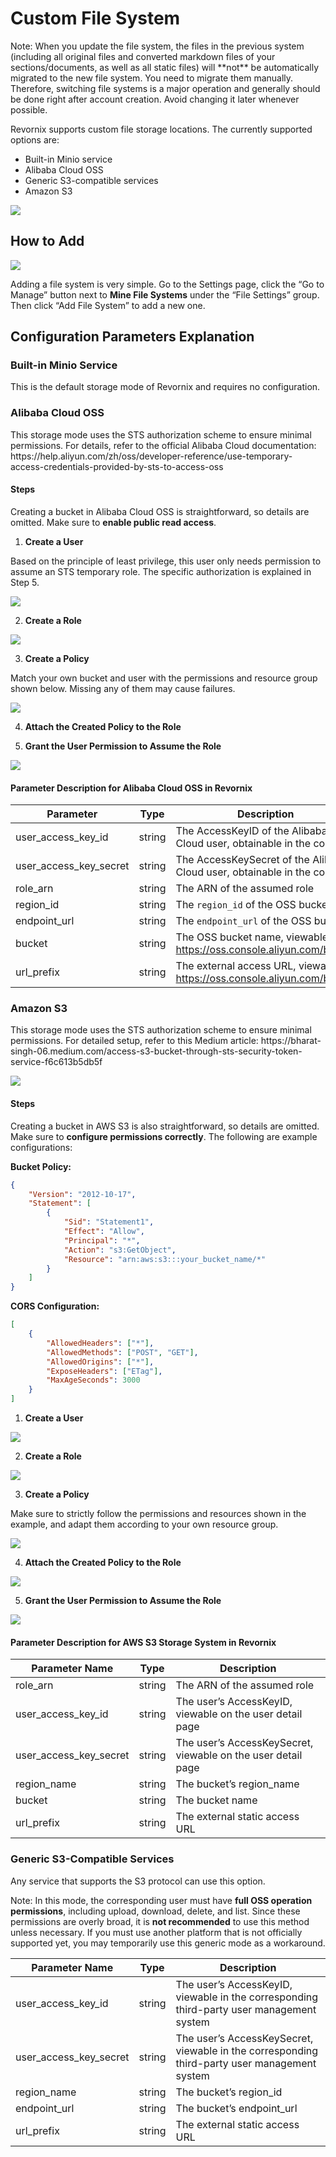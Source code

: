 
# Custom File System

<Callout type='warning'>
	Note: When you update the file system, the files in the previous system (including all original files and converted markdown files of your sections/documents, as well as all static files) will **not** be automatically migrated to the new file system. You need to migrate them manually. Therefore, switching file systems is a major operation and generally should be done right after account creation. Avoid changing it later whenever possible.
</Callout>

Revornix supports custom file storage locations. The currently supported options are:

- Built-in Minio service
- Alibaba Cloud OSS
- Generic S3-compatible services
- Amazon S3

![](https://qingyon-revornix-public.oss-cn-beijing.aliyuncs.com/images/20251010135024210.png)

## How to Add

![](https://qingyon-revornix-public.oss-cn-beijing.aliyuncs.com/images/20251010135024211.png)

Adding a file system is very simple. Go to the Settings page, click the “Go to Manage” button next to **Mine File Systems** under the “File Settings” group. Then click “Add File System” to add a new one.

## Configuration Parameters Explanation

### Built-in Minio Service

This is the default storage mode of Revornix and requires no configuration.

### Alibaba Cloud OSS

<Callout>
	This storage mode uses the STS authorization scheme to ensure minimal permissions. For details, refer to the official Alibaba Cloud documentation: https://help.aliyun.com/zh/oss/developer-reference/use-temporary-access-credentials-provided-by-sts-to-access-oss
</Callout>

#### Steps

Creating a bucket in Alibaba Cloud OSS is straightforward, so details are omitted. Make sure to **enable public read access**.

1. **Create a User**

Based on the principle of least privilege, this user only needs permission to assume an STS temporary role. The specific authorization is explained in Step 5.

![](https://qingyon-revornix-public.oss-cn-beijing.aliyuncs.com/images/20251010171438412.png)

2. **Create a Role**

![](https://qingyon-revornix-public.oss-cn-beijing.aliyuncs.com/images/20251010171631703.png)

3. **Create a Policy**

Match your own bucket and user with the permissions and resource group shown below. Missing any of them may cause failures.

![](https://qingyon-revornix-public.oss-cn-beijing.aliyuncs.com/images/20251010171754815.png)

4. **Attach the Created Policy to the Role**

5. **Grant the User Permission to Assume the Role**

![](https://qingyon-revornix-public.oss-cn-beijing.aliyuncs.com/images/20251010171906040.png)

#### Parameter Description for Alibaba Cloud OSS in Revornix

| Parameter              | Type   | Description                                                                 |
| ---------------------- | ------ | --------------------------------------------------------------------------- |
| user_access_key_id     | string | The AccessKeyID of the Alibaba Cloud user, obtainable in the console        |
| user_access_key_secret | string | The AccessKeySecret of the Alibaba Cloud user, obtainable in the console    |
| role_arn               | string | The ARN of the assumed role                                                 |
| region_id              | string | The `region_id` of the OSS bucket                                           |
| endpoint_url           | string | The `endpoint_url` of the OSS bucket                                        |
| bucket                 | string | The OSS bucket name, viewable in https://oss.console.aliyun.com/bucket      |
| url_prefix             | string | The external access URL, viewable in https://oss.console.aliyun.com/bucket  |

### Amazon S3

<Callout>
	This storage mode uses the STS authorization scheme to ensure minimal permissions. For detailed setup, refer to this Medium article: https://bharat-singh-06.medium.com/access-s3-bucket-through-sts-security-token-service-f6c613b5db5f
</Callout>

![](https://qingyon-revornix-public.oss-cn-beijing.aliyuncs.com/images/20251010212621095.png)

#### Steps

Creating a bucket in AWS S3 is also straightforward, so details are omitted. Make sure to **configure permissions correctly**. The following are example configurations:

**Bucket Policy:**

```json
{
	"Version": "2012-10-17",
	"Statement": [
		{
			"Sid": "Statement1",
			"Effect": "Allow",
			"Principal": "*",
			"Action": "s3:GetObject",
			"Resource": "arn:aws:s3:::your_bucket_name/*"
		}
	]
}
```

**CORS Configuration:**

```json
[
	{
		"AllowedHeaders": ["*"],
		"AllowedMethods": ["POST", "GET"],
		"AllowedOrigins": ["*"],
		"ExposeHeaders": ["ETag"],
		"MaxAgeSeconds": 3000
	}
]
```

1. **Create a User**

![](https://qingyon-revornix-public.oss-cn-beijing.aliyuncs.com/images/20251010212902951.png)

2. **Create a Role**

![](https://qingyon-revornix-public.oss-cn-beijing.aliyuncs.com/images/20251010212955359.png)

3. **Create a Policy**

Make sure to strictly follow the permissions and resources shown in the example, and adapt them according to your own resource group.

![](https://qingyon-revornix-public.oss-cn-beijing.aliyuncs.com/images/20251010213045318.png)

4. **Attach the Created Policy to the Role**

![](https://qingyon-revornix-public.oss-cn-beijing.aliyuncs.com/images/20251010213309793.png)

5. **Grant the User Permission to Assume the Role**

![](https://qingyon-revornix-public.oss-cn-beijing.aliyuncs.com/images/20251010213221173.png)

#### Parameter Description for AWS S3 Storage System in Revornix

| Parameter Name          | Type   | Description                                   |
| ------------------------ | ------ | --------------------------------------------- |
| role_arn                 | string | The ARN of the assumed role                   |
| user_access_key_id       | string | The user’s AccessKeyID, viewable on the user detail page |
| user_access_key_secret   | string | The user’s AccessKeySecret, viewable on the user detail page |
| region_name              | string | The bucket’s region_name                      |
| bucket                   | string | The bucket name                               |
| url_prefix               | string | The external static access URL                |

### Generic S3-Compatible Services

Any service that supports the S3 protocol can use this option.

Note: In this mode, the corresponding user must have **full OSS operation permissions**, including upload, download, delete, and list. Since these permissions are overly broad, it is **not recommended** to use this method unless necessary. If you must use another platform that is not officially supported yet, you may temporarily use this generic mode as a workaround.

| Parameter Name          | Type   | Description                                          |
| ------------------------ | ------ | ---------------------------------------------------- |
| user_access_key_id       | string | The user’s AccessKeyID, viewable in the corresponding third-party user management system |
| user_access_key_secret   | string | The user’s AccessKeySecret, viewable in the corresponding third-party user management system |
| region_name              | string | The bucket’s region_id                               |
| endpoint_url             | string | The bucket’s endpoint_url                            |
| url_prefix               | string | The external static access URL                       |